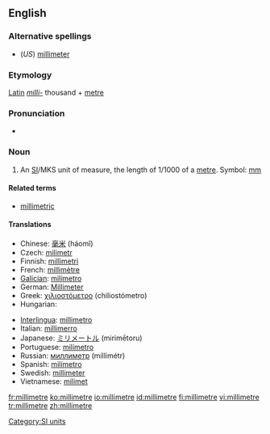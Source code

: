 ==English==

===Alternative spellings===
* (''US'') [[millimeter]]

===Etymology===
[[Latin]] ''[[milli-]]'' thousand + [[metre]]

===Pronunciation===
* {{audio|en-us-millimetre.ogg|Audio (US)}}

===Noun===
{{en-noun}}

# {{UK}} An [[SI#Abbreviation|SI]]/MKS unit of measure, the length of 1/1000 of a [[metre]]. Symbol: [[mm]]

====Related terms====
* [[millimetric]]

====Translations====
{{trans-top|unit of measure}}
* Chinese: [[毫米]] (háomǐ)
* Czech: [[milimetr]] {{m}}
* Finnish: [[millimetri]]
* French: [[millimètre]] {{m}}
* [[Galician]]: [[milímetro]] {{m}}
* German: [[Millimeter]] {{m}}
* Greek: [[χιλιοστόμετρο]] (chiliostómetro)
* Hungarian: {{t|hu|milliméter}}
{{trans-mid}}
* [[Interlingua]]: [[millimetro]]
* Italian: [[millimerro]]
* Japanese: [[ミリメートル]] (mirimētoru)
* Portuguese: [[milímetro]] {{m}}
* Russian: [[миллиметр]] (millimétr) {{m}}
* Spanish: [[milímetro]] {{m}}
* Swedish: [[millimeter]] {{c}}
* Vietnamese: [[milimet]]
{{trans-bottom}}

[[Category:SI units]]

[[fr:millimetre]]
[[ko:millimetre]]
[[io:millimetre]]
[[id:millimetre]]
[[fi:millimetre]]
[[vi:millimetre]]
[[tr:millimetre]]
[[zh:millimetre]]